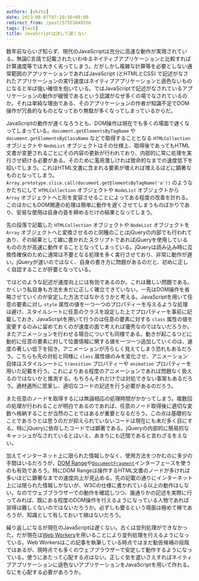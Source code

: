 ```yaml
---
authors: [ykzts]
date: 2013-08-07T07:10:56+09:00
redirect_from: /post/57553849556
tags: [tech]
title: JavaScriptは決して遅くない
---
```


数年前ならいざ知らず、現代のJavaScriptは充分に高速な動作が実現されている。無論C言語で記載されたいわゆるネイティブアプリケーションと比較すれば計算速度等では大きく劣ってしまう。だがしかし複雑な計算等を必要としない通常範囲のアプリケーションであればJavaScript (とHTMLとCSS) で記述がなされたアプリケーションの実行速度はネイティブアプリケーションと遜色ないものになると半ば強い確信を抱いている。ではJavaScriptで記述がなされているアプリケーションの動作が緩慢であるという認識がなぜ多くの場でなされているのか。それは単純な理由である、そのアプリケーションの作者が知識不足でDOM操作が冗長的なものとなっており無駄が多くなってしまっているからだ。

<!--truncate-->

JavaScriptの動作が速くなろうとも、DOM操作は現在でも多くの場面で遅くなってしまっている。`document.getElementsByTagName` や `document.getElementsByClassName` などで取得することとなる `HTMLCollection` オブジェクトや `NodeList` オブジェクトはその仕様上、取得後であってもHTML文書が変更されるごとにその内容の更新が行われており、内部的に常に処理を実行させ続ける必要がある。そのために濫用激しければ致命的なまでの速度低下を招いてしまう。これはHTML文書に含まれる要素が増えれば増えるほどに顕著なものとなってしまう。`Array.prototype.slice.call(document.getElementsByTagName('a'))` のようなかたちにして `HTMLCollection` オブジェクトや `NodeList` オブジェクトから `Array` オブジェクトへと形を変容させることによってある程度の改善を計れる。このほかにもDOM関連の処理は簡単に動作を遅くさせてしまうものばかりであり、安易な使用は自身の首を締めるだけの結果となってしまう。

先の段落で記載した `HTMLCollection` オブジェクトや `NodeList` オブジェクトを `Array` オブジェクトへと変換させるのと同種のことはjQueryの内部でも行われてあり、その結果として雑に書かれたスクリプトであればjQueryを使用しているものの方が高速に動作することとなってしまっている。jQueryは読み込み時に互換性確保のために通常は不要となる処理を多く実行させており、非常に動作が遅い。jQueryが速いのではなく、自身の書き方に問題があるのだと、初めに正しく自認することが肝要となっている。

ではどのような記述が速度向上には有効であるのか。これは難しい問題である。かくいう私自身も方法を未だに正しく確立できていない。一先はDOM操作を省略させていくのが安定した方法ではなかろうかと考える。JavaScriptを用いて任意の要素に対し `style` 属性の値を一つ一つのプロパティーを与えるような処理は避け、スタイルシートに任意のクラスを設定した上でプロパティーを事前に記載しておき、JavaScriptを用いて行うのは任意の要素に対する `class` 属性の値を変更するのみに留めておくのが速度の面で考えれば優秀なのではないだろうか。またアニメーションを行わせる場合についても同様である。動きが起こるつどに動的に任意の要素に対して位置情報に関する値を一つ一つ追加していくのは、速度の著しい低下を招き、アニメーションが汚らしく見えてしまう恐れもあるだろう。こちらも先の対処と同様に `class` 属性値のみを変化させ、アニメーション自体はスタイルシートに `transition` プロパティーや `animation` プロパティーを用いた記載を行う。これによりある程度のアニメーションであれば問題なく扱えるのではないかと推測する。もちろんそれだけでは対処できない事案もあるだろう。適材適所に思案し、適切なコードの記述を行う必要があるのだろう。

また任意のノードを取得するには無論相応の処理時間がかかってしまう。複数回の処理が行われることが明白であるのであれば、任意のノード取得後に適切な変数へ格納することが当然のことではあるが重要となるだろう。この点は基礎的なことであろうとは思うのだが抑えられていないコードは現在にも未だ多く目にする。特にjQueryに依存したコードでは顕著である。jQueryの内部的に簡易的なキャッシュがなされているとはいえ、あまりにも迂闊であると言わざるをえない。

加えてインターネット上に限られた情報しかなく、使用方法をつかむのに多少の手間はいるだろうが、[DOM Range](http://www.w3.org/TR/DOM-Level-2-Traversal-Range/ranges.html)や[`DocumentFragment`](http://www.w3.org/TR/2004/REC-DOM-Level-3-Core-20040407/core.html#ID-B63ED1A3)インターフェースを使うのも有効であろう。特にDOM Rangeは操作するHTML文書のノードが多ければ多いほどに顕著なまでの速度向上が見込める。先の記載の通りにインターネット上には限られた情報しかないが、W3Cの仕様に書かれている以上の動作はしない。なのでウェブブラウザーでの動作を確認しつつ、幾通りかの記述を実際に行ってみれば、既にある程度のDOM操作を行えるようになっている人物であれば習得は難しくないのではないだろうか。必ずしも要るという場面は極めて稀であろうが、知識として有しておいて損はないだろう。

繰り返しになるが現在のJavaScriptは遅くない。古くは並列処理ができなかった。だが現在は[Web Workers](http://www.w3.org/TR/workers/)を用いることにより並列処理を行えるようになっている。Web Workersはこの記事を執筆している時点ではまだ勧告候補の段階ではあるが、現時点でも多くのウェブブラウザーで安定して動作するようになっている。使うにあたって心配する点はない。正しく気を遣いさえすればネイティブアプリケーションに遜色ないアプリケーションをJavaScriptを用いて作れる。なにを心配する必要があろうか。

